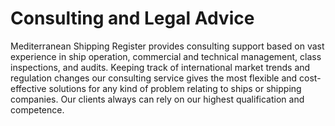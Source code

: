 # Consulting and Legal Advice

<div data-type='wrapper'>
Mediterranean Shipping Register provides consulting support based on vast experience in ship operation, commercial and technical management, class inspections, and audits. Keeping track of international market trends and regulation changes our consulting service gives the most flexible and cost-effective solutions for any kind of problem relating to ships or shipping companies. Our clients always can rely on our highest qualification and competence.
</div>
